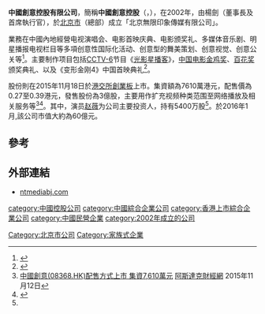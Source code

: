 '''中國創意控股有限公司'''，簡稱'''中國創意控股'''（'''{{lang-en|Creative China Holdings Limited}}'''，{{hkex|8368}}），在2002年，由楊劍（董事長及首席執行官），於[[北京市|北京市]]（總部）成立「北京無限印象傳媒有限公司」。

業務在中國內地經營电视演唱会、电影首映庆典、电影颁奖礼、多媒体音乐剧、明星播报电视栏目等多項创意性国际化活动、创意型的舞美策划、创意视觉、创意公关等<ref>{{Cite web |url=http://www.ntmediabj.com/about.php?id=25 |title=中國創意控股有限公司簡介 |accessdate=2015-11-13 |archive-date=2015-11-20 |archive-url=https://web.archive.org/web/20151120212833/http://www.ntmediabj.com/about.php?id=25 |dead-url=no }}</ref>。主要制作项目包括[[电影频道_(CCTV-6)|CCTV-6]]节目《[[光影星播客|光影星播客]]》，[[中国电影金鸡奖|中国电影金鸡奖]]、[[百花奖|百花奖]]颁奖典礼、以及《变形金刚4》中国首映典礼<ref name="赵薇">{{cite news |title=赵薇香港打新认购中国创意 8天浮盈1.9亿港元 |url=http://news.xinhuanet.com/fortune/2015-11/19/c_128444249.htm |publisher=证券时报 |date=2015年11月19日 |accessdate=2015年11月19日 |archive-date=2015年11月20日 |archive-url=https://web.archive.org/web/20151120184115/http://news.xinhuanet.com/fortune/2015-11/19/c_128444249.htm |dead-url=no }}</ref>。

股份則在2015年11月18日於[[港交所|港交所]][[香港創業板|創業板]]上市。集資額為7610萬港元，配售價為0.27至0.39港元，發售股份為3億股，主要用作扩充视频种类范围至网络播放及相关服务等<ref>[http://www.aastocks.com/tc/stocks/news/aafn-content/NOW.702370/industry-news 中國創意(08368.HK)配售方式上市 集資7,610萬元] {{Wayback|url=http://www.aastocks.com/tc/stocks/news/aafn-content/NOW.702370/industry-news |date=20151116183104 }}[[阿斯達克財經網|阿斯達克財經網]] 2015年11月12日</ref><ref>{{Cite web |url=http://gem.ednews.hk/listedco/listconews/GEM/2015/1112/GLN20151112006_C.pdf |title=中國創意控股有限公司招股資料 |access-date=2015-11-13 |archive-url=https://web.archive.org/web/20151120183550/http://gem.ednews.hk/listedco/listconews/GEM/2015/1112/GLN20151112006_C.pdf |archive-date=2015-11-20 |dead-url=yes }}</ref>。其中，演员[[赵薇|赵薇]]为公司主要投资人，持有5400万股<ref name="赵薇"/>。於2016年1月,該公司市值大約為60億元。

==參考==
{{reflist}}

==外部連結==
*[http://www.ntmediabj.com ntmediabj.com]{{Wayback|url=http://www.ntmediabj.com/ |date=20160110225957 }}

[[Category:北京市公司|Category:北京市公司]]
[[Category:家族式企業|Category:家族式企業]]
[[category:中國控股公司|category:中國控股公司]]
[[category:中國綜合企業公司|category:中國綜合企業公司]]
[[category:香港上市綜合企業公司|category:香港上市綜合企業公司]]
[[category:中國民營企業|category:中國民營企業]]
[[category:2002年成立的公司|category:2002年成立的公司]]